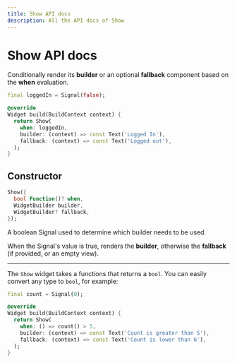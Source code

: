 ```yaml
---
title: Show API docs
description: All the API docs of Show
---
```


# Show API docs

Conditionally render its __builder__ or an optional __fallback__ component based on the __when__ evaluation.

```dart
final loggedIn = Signal(false);

@override
Widget build(BuildContext context) {
  return Show(
    when: loggedIn,
    builder: (context) => const Text('Logged In'),
    fallback: (context) => const Text('Logged out'),
  );
}
```

## Constructor

```dart
Show({
  bool Function()? when,
  WidgetBuilder builder,
  WidgetBuilder? fallback,
});
```

A boolean Signal used to determine which builder needs to be used.

When the Signal's value is true, renders the __builder__, otherwise the __fallback__ (if provided, or an empty view).

---

The `Show` widget takes a functions that returns a `bool`.
You can easily convert any type to `bool`, for example:

```dart
final count = Signal(0);

@override
Widget build(BuildContext context) {
  return Show(
    when: () => count() > 5,
    builder: (context) => const Text('Count is greater than 5'),
    fallback: (context) => const Text('Count is lower than 6'),
  );
}
```
